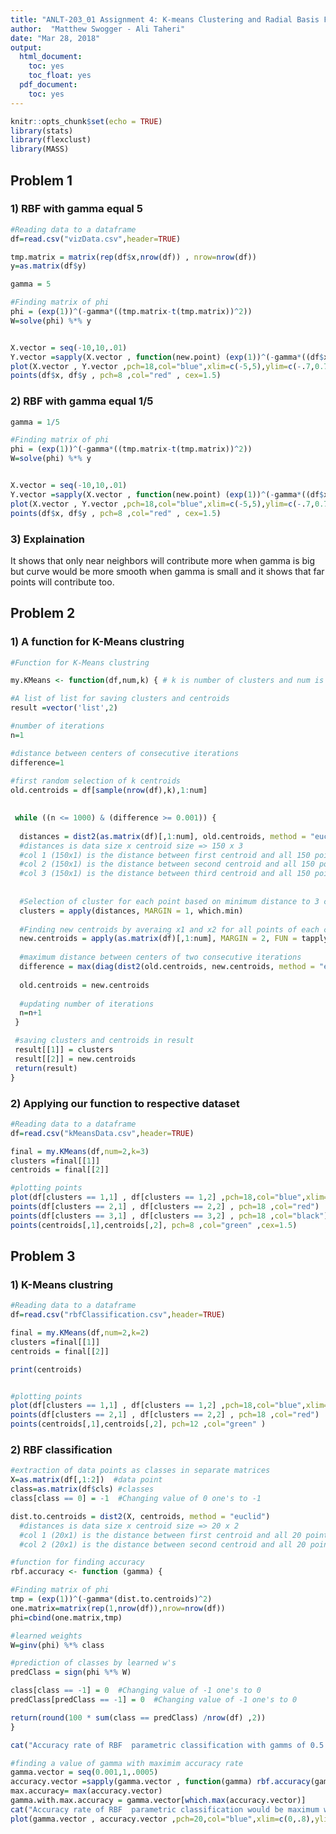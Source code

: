 ```yaml
---
title: "ANLT-203_01 Assignment 4: K-means Clustering and Radial Basis Functions (RBF) "
author:  "Matthew Swogger - Ali Taheri"
date: "Mar 28, 2018"
output:
  html_document:
    toc: yes
    toc_float: yes
  pdf_document:
    toc: yes
---
```


```r
knitr::opts_chunk$set(echo = TRUE)
library(stats)
library(flexclust)
library(MASS)
```


## Problem 1

### 1) RBF with gamma equal 5

```r

#Reading data to a dataframe
df=read.csv("vizData.csv",header=TRUE)

tmp.matrix = matrix(rep(df$x,nrow(df)) , nrow=nrow(df))
y=as.matrix(df$y)

gamma = 5

#Finding matrix of phi
phi = (exp(1))^(-gamma*((tmp.matrix-t(tmp.matrix))^2))
W=solve(phi) %*% y


X.vector = seq(-10,10,.01)
Y.vector =sapply(X.vector , function(new.point) (exp(1))^(-gamma*((df$x-new.point)^2)) %*% W )
plot(X.vector , Y.vector ,pch=18,col="blue",xlim=c(-5,5),ylim=c(-.7,0.7),xlab='input value', ylab= 'Prediction' , main= 'RBF regression with big gamma')
points(df$x, df$y , pch=8 ,col="red" , cex=1.5)


```

### 2) RBF with gamma equal 1/5

```r
gamma = 1/5

#Finding matrix of phi
phi = (exp(1))^(-gamma*((tmp.matrix-t(tmp.matrix))^2))
W=solve(phi) %*% y


X.vector = seq(-10,10,.01)
Y.vector =sapply(X.vector , function(new.point) (exp(1))^(-gamma*((df$x-new.point)^2)) %*% W )
plot(X.vector , Y.vector ,pch=18,col="blue",xlim=c(-5,5),ylim=c(-.7,0.7),xlab='input value', ylab= 'Prediction' , main= 'RBF regression with small gamma')
points(df$x, df$y , pch=8 ,col="red" , cex=1.5)


```

### 3) Explaination

It shows that only near neighbors will contribute more when gamma is big but curve would be more smooth when gamma is small and it shows that far points will contribute too.


## Problem 2

### 1) A function for K-Means clustring

```r

#Function for K-Means clustring

my.KMeans <- function(df,num,k) { # k is number of clusters and num is number of features

#A list of list for saving clusters and centroids
result =vector('list',2) 

#number of iterations
n=1

#distance between centers of consecutive iterations
difference=1
 
#first random selection of k centroids
old.centroids = df[sample(nrow(df),k),1:num]

 
 while ((n <= 1000) & (difference >= 0.001)) {
   
  distances = dist2(as.matrix(df)[,1:num], old.centroids, method = "euclid") 
  #distances is data size x centroid size => 150 x 3
  #col 1 (150x1) is the distance between first centroid and all 150 points in dataset
  #col 2 (150x1) is the distance between second centroid and all 150 points in dataset
  #col 3 (150x1) is the distance between third centroid and all 150 points in dataset 
  
  
  #Selection of cluster for each point based on minimum distance to 3 centroids
  clusters = apply(distances, MARGIN = 1, which.min)
  
  #Finding new centroids by averaing x1 and x2 for all points of each cluster
  new.centroids = apply(as.matrix(df)[,1:num], MARGIN = 2, FUN = tapply, clusters, mean)
  
  #maximum distance between centers of two consecutive iterations
  difference = max(diag(dist2(old.centroids, new.centroids, method = "euclid")))
  
  old.centroids = new.centroids
  
  #updating number of iterations
  n=n+1
 }

 #saving clusters and centroids in result
 result[[1]] = clusters
 result[[2]] = new.centroids
 return(result)
}
```

### 2) Applying our function to respective dataset

```r

#Reading data to a dataframe
df=read.csv("kMeansData.csv",header=TRUE)

final = my.KMeans(df,num=2,k=3)
clusters =final[[1]]
centroids = final[[2]]

#plotting points
plot(df[clusters == 1,1] , df[clusters == 1,2] ,pch=18,col="blue",xlim=c(0,8),ylim=c(0,3),xlab='x1', ylab= 'x2' , main= 'K-Means Clustring')
points(df[clusters == 2,1] , df[clusters == 2,2] , pch=18 ,col="red")
points(df[clusters == 3,1] , df[clusters == 3,2] , pch=18 ,col="black")
points(centroids[,1],centroids[,2], pch=8 ,col="green" ,cex=1.5)

```


##  Problem 3

### 1) K-Means clustring 
```r

#Reading data to a dataframe
df=read.csv("rbfClassification.csv",header=TRUE)

final = my.KMeans(df,num=2,k=2)
clusters =final[[1]]
centroids = final[[2]]

print(centroids)


#plotting points
plot(df[clusters == 1,1] , df[clusters == 1,2] ,pch=18,col="blue",xlim=c(-3,3),ylim=c(-3,3),xlab='x1', ylab= 'x2' , main= 'K-Means Clustring')
points(df[clusters == 2,1] , df[clusters == 2,2] , pch=18 ,col="red")
points(centroids[,1],centroids[,2], pch=12 ,col="green" )  
```

### 2) RBF classification

```r
#extraction of data points as classes in separate matrices
X=as.matrix(df[,1:2])  #data point
class=as.matrix(df$cls) #classes
class[class == 0] = -1  #Changing value of 0 one's to -1

dist.to.centroids = dist2(X, centroids, method = "euclid")
  #distances is data size x centroid size => 20 x 2
  #col 1 (20x1) is the distance between first centroid and all 20 points in dataset
  #col 2 (20x1) is the distance between second centroid and all 20 points in dataset

#function for finding accuracy
rbf.accuracy <- function (gamma) {

#Finding matrix of phi
tmp = (exp(1))^(-gamma*(dist.to.centroids)^2)
one.matrix=matrix(rep(1,nrow(df)),nrow=nrow(df))
phi=cbind(one.matrix,tmp)

#learned weights
W=ginv(phi) %*% class 

#prediction of classes by learned w's
predClass = sign(phi %*% W)

class[class == -1] = 0  #Changing value of -1 one's to 0
predClass[predClass == -1] = 0  #Changing value of -1 one's to 0

return(round(100 * sum(class == predClass) /nrow(df) ,2))
}

cat("Accuracy rate of RBF  parametric classification with gamms of 0.5 is",rbf.accuracy(0.5),"%\n\n")

#finding a value of gamma with maximim accuracy rate
gamma.vector = seq(0.001,1,.0005)
accuracy.vector =sapply(gamma.vector , function(gamma) rbf.accuracy(gamma) )
max.accuracy= max(accuracy.vector)
gamma.with.max.accuracy = gamma.vector[which.max(accuracy.vector)]
cat("Accuracy rate of RBF  parametric classification would be maximum with value of",max(accuracy.vector),"% at gamma of",gamma.vector[which.max(accuracy.vector)],"\n\n")
plot(gamma.vector , accuracy.vector ,pch=20,col="blue",xlim=c(0,.8),ylim=c(0,100),xlab='gamma', ylab= 'Accuracy Rate' , main= 'Accuracy of RBF classification based on gamma')


```

